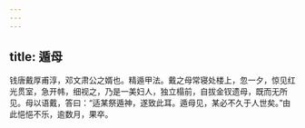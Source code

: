 ```yaml
---
---
---
```

title: 遁母
---




钱唐戴厚甫淳，邓文肃公之婿也。精遁甲法。戴之母常寝处楼上，忽一夕，惊见红光贯室，急开帏，细视之，乃是一美妇人，独立榻前，自拔金钗遗母，既而无所见。母以语戴，答曰：“适某祭遁神，遂致此耳。遁母见，某必不久于人世矣。”由此悒悒不乐，逾数月，果卒。